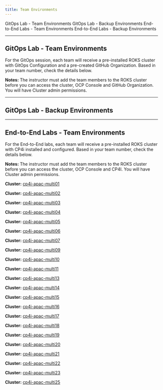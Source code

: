 ```yaml
---
title: Team Environments
---
```


<AnchorLinks>
  <AnchorLink>GitOps Lab - Team Environments</AnchorLink>
  <AnchorLink>GitOps Lab - Backup Environments</AnchorLink>
  <AnchorLink>End-to-End Labs - Team Environments</AnchorLink>
  <AnchorLink>End-to-End Labs - Backup Environments</AnchorLink>
</AnchorLinks>

***

## GitOps Lab - Team Environments

For the GitOps session, each team will receive a pre-installed ROKS cluster with GitOps Configuration and a pre-created GitHub Organization. Based in your team number, check the details below.

**Notes:**
The instructor must add the team members to the ROKS cluster before you can access the cluster, OCP Console and GitHub Organization. You will have Cluster admin permissions.




***

## GitOps Lab - Backup Environments





</Accordion>

***

## End-to-End Labs - Team Environments

For the End-to-End labs, each team will receive a pre-installed ROKS cluster with CP4i installed and configured. Based in your team number, check the details below.

**Notes:**
The instructor must add the team members to the ROKS cluster before you can access the cluster, OCP Console and CP4I. You will have Cluster admin permissions.

<Accordion>





<AccordionItem title="Team 01">

**Cluster:** <a href="https://cloud.ibm.com/kubernetes/clusters/cclludhw0b1qupjgc7kg/overview?platformType=openshift" target="_blank">cp4i-apac-multi01</a>

</AccordionItem>

<AccordionItem title="Team 02">

**Cluster:** <a href="https://cloud.ibm.com/kubernetes/clusters/ccklv5is0lbbgu468uv0/overview?platformType=openshift" target="_blank">cp4i-apac-multi02</a>

</AccordionItem>

<AccordionItem title="Team 03">

**Cluster:** <a href="https://cloud.ibm.com/kubernetes/clusters/cclhso5s03scbmbqo91g/overview?platformType=openshift" target="_blank">cp4i-apac-multi03</a>

</AccordionItem>

<AccordionItem title="Team 04">

**Cluster:** <a href="https://cloud.ibm.com/kubernetes/clusters/cclhsr8s0im3kiu77i4g/overview?platformType=openshift" target="_blank">cp4i-apac-multi04</a>

</AccordionItem>

<AccordionItem title="Team 05">

**Cluster:** <a href="https://cloud.ibm.com/kubernetes/clusters/cclkc7ct035np0maudf0/overview?platformType=openshift" target="_blank">cp4i-apac-multi05</a>

</AccordionItem>

<AccordionItem title="Team 06">

**Cluster:** <a href="https://cloud.ibm.com/kubernetes/clusters/ccllqf2w0l663vr75f50/overview?platformType=openshift" target="_blank">cp4i-apac-multi06</a>

</AccordionItem>

<AccordionItem title="Team 07">

**Cluster:** <a href="https://cloud.ibm.com/kubernetes/clusters/cclhsurs024ps5v023i0/overview?platformType=openshift" target="_blank">cp4i-apac-multi07</a>

</AccordionItem>

<AccordionItem title="Team 09">

**Cluster:** <a href="https://cloud.ibm.com/kubernetes/clusters/cclht57s0kno06677i50/overview?platformType=openshift" target="_blank">cp4i-apac-multi09</a>

</AccordionItem>

<AccordionItem title="Team 10">

**Cluster:** <a href="https://cloud.ibm.com/kubernetes/clusters/cclht84s0qrptnjqo920/overview?platformType=openshift" target="_blank">cp4i-apac-multi10</a>

</AccordionItem>

<AccordionItem title="Team 11">

**Cluster:** <a href="https://cloud.ibm.com/kubernetes/clusters/cclhtbas09k5qgum5140/overview?platformType=openshift" target="_blank">cp4i-apac-multi11</a>

</AccordionItem>

<AccordionItem title="Team 13">

**Cluster:** <a href="https://cloud.ibm.com/kubernetes/clusters/cclhthrs03j97sv023ig/overview?platformType=openshift" target="_blank">cp4i-apac-multi13</a>

</AccordionItem>

<AccordionItem title="Team 14">

**Cluster:** <a href="https://cloud.ibm.com/kubernetes/clusters/cclhtl5s0gv3e85i1200/overview?platformType=openshift" target="_blank">cp4i-apac-multi14</a>

</AccordionItem>

<AccordionItem title="Team 15">

**Cluster:** <a href="https://cloud.ibm.com/kubernetes/clusters/ccl4hqnw0p1gmcas6990/overview?platformType=openshift" target="_blank">cp4i-apac-multi15</a>

</AccordionItem>

<AccordionItem title="Team 16">

**Cluster:** <a href="https://cloud.ibm.com/kubernetes/clusters/ccl4htjw058pboasag5g/overview?platformType=openshift" target="_blank">cp4i-apac-multi16</a>

</AccordionItem>

<AccordionItem title="Team 17">

**Cluster:** <a href="https://cloud.ibm.com/kubernetes/clusters/ccl4i0cw0gcut7bjk5bg/overview?platformType=openshift" target="_blank">cp4i-apac-multi17</a>

</AccordionItem>

<AccordionItem title="Team 18">

**Cluster:** <a href="https://cloud.ibm.com/kubernetes/clusters/ccl4i2jw00meemqsag60/overview?platformType=openshift" target="_blank">cp4i-apac-multi18</a>

</AccordionItem>

<AccordionItem title="Team 19">

**Cluster:** <a href="https://cloud.ibm.com/kubernetes/clusters/ccl4i56w0mvbt3f8e390/overview?platformType=openshift" target="_blank">cp4i-apac-multi19</a>

</AccordionItem>

<AccordionItem title="Team 20">

**Cluster:** <a href="https://cloud.ibm.com/kubernetes/clusters/cclj1ivd03ddogbjnrd0/overview?platformType=openshift" target="_blank">cp4i-apac-multi20</a>

</AccordionItem>

<AccordionItem title="Team 21">

**Cluster:** <a href="https://cloud.ibm.com/kubernetes/clusters/cclj1bld0b5bskjjnrcg/overview?platformType=openshift" target="_blank">cp4i-apac-multi21</a>

</AccordionItem>

<AccordionItem title="Team 22">

**Cluster:** <a href="https://cloud.ibm.com/kubernetes/clusters/cclj1o6d00i9qj7sgdfg/overview?platformType=openshift" target="_blank">cp4i-apac-multi22</a>

</AccordionItem>

<AccordionItem title="Team 23">

**Cluster:** <a href="https://cloud.ibm.com/kubernetes/clusters/cclj1dnd014k8ifqast0/overview?platformType=openshift" target="_blank">cp4i-apac-multi23</a>

</AccordionItem>

<AccordionItem title="Team 25">

**Cluster:** <a href="https://cloud.ibm.com/kubernetes/clusters/cclj1qmd0vaqlnbrb2kg/overview?platformType=openshift" target="_blank">cp4i-apac-multi25</a>

</AccordionItem>

</Accordion>
